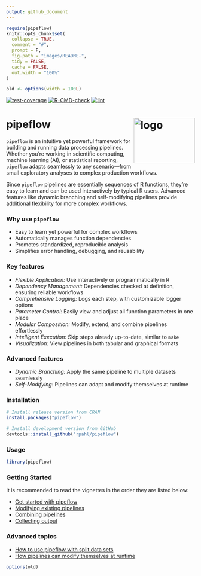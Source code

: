 ```yaml
---
output: github_document
---
```


<!-- README.md is generated from README.Rmd. Please edit that file -->

```r
require(pipeflow)
knitr::opts_chunk$set(
  collapse = TRUE,
  comment = "#",
  prompt = F,
  fig.path = "images/README-",
  tidy = FALSE,
  cache = FALSE,
  out.width = "100%"
)

old <- options(width = 100L)
```

<!-- badges: start -->

[![test-coverage](https://github.com/rpahl/pipeflow/actions/workflows/test-coverage.yaml/badge.svg)](https://github.com/rpahl/pipeflow/actions/workflows/test-coverage.yaml)
[![R-CMD-check](https://github.com/rpahl/pipeflow/actions/workflows/check-standard.yaml/badge.svg)](https://github.com/rpahl/pipeflow/actions/workflows/check-standard.yaml)
[![lint](https://github.com/rpahl/pipeflow/actions/workflows/lint.yaml/badge.svg)](https://github.com/rpahl/pipeflow/actions/workflows/lint.yaml)

<!-- badges: end -->

# pipeflow <img src="man/figures/logo.png" alt="logo" align="right" width="163" height="121"/>

`pipeflow` is an intuitive yet powerful framework for building and running data processing pipelines. Whether you're working in scientific computing, machine learning (AI), or statistical reporting, `pipeflow` adapts seamlessly to any scenario—from small exploratory analyses to complex production workflows.

Since `pipeflow` pipelines are essentially sequences of R functions, they’re easy to learn and can be used interactively by typical R users. Advanced features like dynamic branching and self-modifying pipelines provide additional flexibility for more complex workflows.

### Why use `pipeflow`

* Easy to learn yet powerful for complex workflows
* Automatically manages function dependencies
* Promotes standardized, reproducible analysis
* Simplifies error handling, debugging, and reusability


### Key features

* *Flexible Application:* Use interactively or programmatically in R
* *Dependency Management:* Dependencies checked at definition, ensuring reliable workflows
* *Comprehensive Logging:* Logs each step, with customizable logger options
* *Parameter Control:* Easily view and adjust all function parameters in one place
* *Modular Composition:* Modify, extend, and combine pipelines effortlessly
* *Intelligent Execution:* Skip steps already up-to-date, similar to `make`
* *Visualization:* View pipelines in both tabular and graphical formats

### Advanced features

* *Dynamic Branching:* Apply the same pipeline to multiple datasets seamlessly
* *Self-Modifying:* Pipelines can adapt and modify themselves at runtime


### Installation

```r
# Install release version from CRAN
install.packages("pipeflow")

# Install development version from GitHub
devtools::install_github("rpahl/pipeflow")
```


### Usage

```r
library(pipeflow)
```

### Getting Started

It is recommended to read the vignettes in the order they are listed below:

* [Get started with pipeflow](https://rpahl.github.io/pipeflow/articles/get-started.html)
* [Modifying existing pipelines](https://rpahl.github.io/pipeflow/articles/modify-pipeline.html)
* [Combining pipelines](https://rpahl.github.io/pipeflow/articles/combine-pipelines.html)
* [Collecting output](https://rpahl.github.io/pipeflow/articles/collect-output.html)


### Advanced topics

* [How to use pipeflow with split data sets](https://rpahl.github.io/pipeflow/articles/split-and-combine.html)
* [How pipelines can modify themselves at runtime](https://rpahl.github.io/pipeflow/articles/self-modify-pipeline.html)


```r
options(old)
```